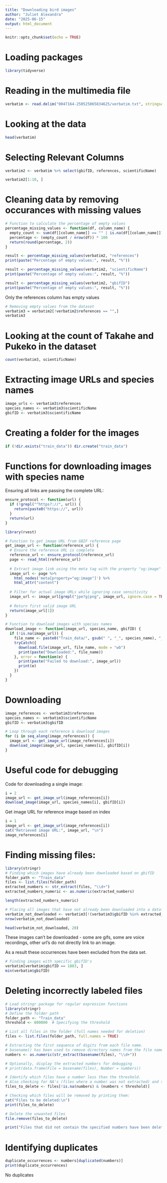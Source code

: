 ---
title: "Downloading bird images"
author: "Juliet Alexandra"
date: "2025-06-15"
output: html_document
---

```{r setup, include=FALSE}
knitr::opts_chunk$set(echo = TRUE)
```


# Loading packages
```{r}
library(tidyverse)
```

# Reading in the multimedia file
```{r}
verbatim <- read.delim("0047164-250525065834625/verbatim.txt", stringsAsFactors = FALSE)

```

# Looking at the data
```{r}
head(verbatim)
```


# Selecting Relevant Columns
```{r}
verbatim2 <- verbatim %>% select(gbifID, references, scientificName)

verbatim2[1:10, ]
```

# Cleaning data by removing occurances with missing values
```{r}
# Function to calculate the percentage of empty values
percentage_missing_values <- function(df, column_name) {
  empty_count <- sum(df[[column_name]] == "" | is.na(df[[column_name]]))
  percentage <- (empty_count / nrow(df)) * 100
  return(round(percentage, 2))
}

result <- percentage_missing_values(verbatim2, "references")
print(paste("Percentage of empty values:", result, "%"))

result <- percentage_missing_values(verbatim2, "scientificName")
print(paste("Percentage of empty values:", result, "%"))

result <- percentage_missing_values(verbatim2, "gbifID")
print(paste("Percentage of empty values:", result, "%"))

```

Only the references column has empty values

```{r}
# Removing empty values from the dataset
verbatim3 = verbatim2[!verbatim2$references == "",] 
verbatim3
```

# Looking at the count of Takahe and Pukeko in the dataset
```{r}
count(verbatim3, scientificName)
```


# Extracting image URLs and species names
```{r}
image_urls <- verbatim3$references
species_names <- verbatim3$scientificName
gbifID <- verbatim3$scientificName

```

# Creating a folder for the images
```{r}
if (!dir.exists("train_data")) dir.create("train_data")

```

# Functions for downloading images with species name

Ensuring all links are passing the complete URL:
```{r}
ensure_protocol <- function(url) {
  if (!grepl("^https?://", url)) {
    return(paste0("https://", url))
  }
  return(url)
}

```

```{r}
library(rvest)

# Function to get image URL from GBIF reference page
get_image_url <- function(reference_url) {
  # Ensure the reference URL is complete
  reference_url <- ensure_protocol(reference_url)
  page <- read_html(reference_url)
  
  # Extract image link using the meta tag with the property "og:image"
  image_url <- page %>%
    html_nodes('meta[property="og:image"]') %>%
    html_attr("content")
  
  # Filter for actual image URLs while ignoring case sensitivity
  image_url <- image_url[grepl("jpe?g|png", image_url, ignore.case = TRUE)]
  
  # Return first valid image URL
  return(image_url[1])
}

```

```{r}
# Function to download images with species names
download_image <- function(image_url, species_name, gbifID) {
  if (!is.na(image_url)) {
    file_name <- paste0("Train_data/", gsub(" ", "_", species_name), "__", as.character(gbifID), ".jpg")
    tryCatch({
      download.file(image_url, file_name, mode = "wb")
      print(paste("Downloaded:", file_name))
    }, error = function(e) {
      print(paste("Failed to download:", image_url))
      print(e)
    })
  }
}
```

# Downloading

```{r}
image_references <- verbatim3$references
species_names <- verbatim3$scientificName
gbifID <- verbatim3$gbifID
```

```{r}
# Loop through each reference & download images
for (i in seq_along(image_references)) {
  image_url <- get_image_url(image_references[i])
  download_image(image_url, species_names[i], gbifID[i])
}
```

# Useful code for debugging
Code for downloading a single image:
```{r}
i = 2
image_url <- get_image_url(image_references[i])
download_image(image_url, species_names[i], gbifID[i])
```

Get image URL for reference image based on index
```{r}
i = 1
image_url <- get_image_url(image_references[i])
cat("Retrieved image URL:", image_url, "\n")
image_references[i]
```

# Finding missing files:
```{r}
library(stringr)
# Finding which images have already been downloaded based on gbifID
folder_path <- "Train_data"
files <- list.files(folder_path)
extracted_numbers <- str_extract(files, "\\d+")
extracted_numbers_numeric <- as.numeric(extracted_numbers)

length(extracted_numbers_numeric)

# Placing all images that have not already been downloaded into a dataframe based on gbifID
verbatim_not_downloaded <- verbatim3[!(verbatim3$gbifID %in% extracted_numbers_numeric), ]
nrow(verbatim_not_downloaded)
```

```{r}
head(verbatim_not_downloaded, 20)
```

These images can't be downloaded - some are gifs, some are voice recordings, other url's do not directly link to an image.

As a result these occurrences have been excluded from the data set.

```{r}
# Finding images with specific gbifID's
verbatim[verbatim$gbifID == 1883, ]
min(verbatim$gbifID)
```

# Deleting incorrectly labeled files
```{r}
# Load stringr package for regular expression functions
library(stringr)
# Define the folder path
folder_path <- "Train_data"
threshold <- 800000  # Specifying the threshold

# List all files in the folder (full names needed for deletion)
files <- list.files(folder_path, full.names = TRUE)

# Extracting the first sequence of digits from each file name.
# basename() has been used to remove directory names from the file name for extraction.
numbers <- as.numeric(str_extract(basename(files), "\\d+"))

# Optionally, display the extracted numbers for debugging
# print(data.frame(File = basename(files), Number = numbers))

# Identify which files have a number less than the threshold.
# Also checking for NA's (files where a number was not extracted) and skipping those.
files_to_delete <- files[!is.na(numbers) & (numbers < threshold)]

# Checking which files will be removed by printing them:
cat("Files to be deleted:\n")
print(files_to_delete)

```

```{r}
# Delete the unwanted files
file.remove(files_to_delete)

print("Files that did not contain the specified numbers have been deleted.")
```
# Identifying duplicates
```{r}
duplicate_occurrences <- numbers[duplicated(numbers)]
print(duplicate_occurrences)

```
No duplicates


